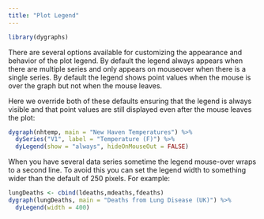 ```yaml
---
title: "Plot Legend"
---
```


```r
library(dygraphs)
```


There are several options available for customizing the appearance and behavior of the plot legend. By default the legend always appears when there are multiple series and only appears on mouseover when there is a single series. By default the legend shows point values when the mouse is over the graph but not when the mouse leaves. 

Here we override both of these defaults ensuring that the legend is always visible and that point values are still displayed even after the mouse leaves the plot:

```r
dygraph(nhtemp, main = "New Haven Temperatures") %>% 
  dySeries("V1", label = "Temperature (F)") %>%
  dyLegend(show = "always", hideOnMouseOut = FALSE)
```

When you have several data series sometime the legend mouse-over wraps to a second line. To avoid this you can set the legend width to something wider than the default of 250 pixels. For example:

```r
lungDeaths <- cbind(ldeaths,mdeaths,fdeaths)
dygraph(lungDeaths, main = "Deaths from Lung Disease (UK)") %>%
  dyLegend(width = 400)
```



